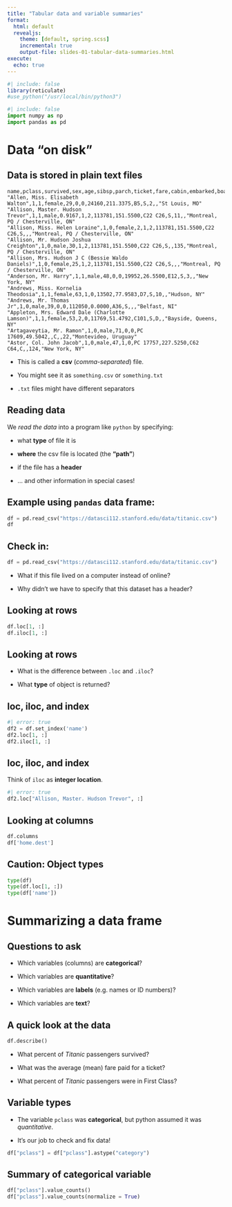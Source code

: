 ```yaml
---
title: "Tabular data and variable summaries"
format:
  html: default
  revealjs: 
    theme: [default, spring.scss]
    incremental: true 
    output-file: slides-01-tabular-data-summaries.html
execute:
  echo: true
---
```


```r
#| include: false
library(reticulate)
#use_python("/usr/local/bin/python3")
```

```python
#| include: false
import numpy as np
import pandas as pd
```



# Data "on disk"

## Data is stored in plain text files

```
name,pclass,survived,sex,age,sibsp,parch,ticket,fare,cabin,embarked,boat,body,home.dest
"Allen, Miss. Elisabeth Walton",1,1,female,29,0,0,24160,211.3375,B5,S,2,,"St Louis, MO"
"Allison, Master. Hudson Trevor",1,1,male,0.9167,1,2,113781,151.5500,C22 C26,S,11,,"Montreal, PQ / Chesterville, ON"
"Allison, Miss. Helen Loraine",1,0,female,2,1,2,113781,151.5500,C22 C26,S,,,"Montreal, PQ / Chesterville, ON"
"Allison, Mr. Hudson Joshua Creighton",1,0,male,30,1,2,113781,151.5500,C22 C26,S,,135,"Montreal, PQ / Chesterville, ON"
"Allison, Mrs. Hudson J C (Bessie Waldo Daniels)",1,0,female,25,1,2,113781,151.5500,C22 C26,S,,,"Montreal, PQ / Chesterville, ON"
"Anderson, Mr. Harry",1,1,male,48,0,0,19952,26.5500,E12,S,3,,"New York, NY"
"Andrews, Miss. Kornelia Theodosia",1,1,female,63,1,0,13502,77.9583,D7,S,10,,"Hudson, NY"
"Andrews, Mr. Thomas Jr",1,0,male,39,0,0,112050,0.0000,A36,S,,,"Belfast, NI"
"Appleton, Mrs. Edward Dale (Charlotte Lamson)",1,1,female,53,2,0,11769,51.4792,C101,S,D,,"Bayside, Queens, NY"
"Artagaveytia, Mr. Ramon",1,0,male,71,0,0,PC 17609,49.5042,,C,,22,"Montevideo, Uruguay"
"Astor, Col. John Jacob",1,0,male,47,1,0,PC 17757,227.5250,C62 C64,C,,124,"New York, NY"
```

* This is called a **csv** (*comma-separated*) file.

* You might see it as `something.csv` or `something.txt`

* `.txt` files might have different separators

## Reading data

We *read the data* into a program like `python` by specifying:

* what **type** of file it is

* **where** the csv file is located (the **"path"**)

* if the file has a **header**

* ... and other information in special cases!

## Example using `pandas` data frame:

```python
df = pd.read_csv("https://datasci112.stanford.edu/data/titanic.csv")
df
```

## Check in:

```python
df = pd.read_csv("https://datasci112.stanford.edu/data/titanic.csv")
```

:::{.callout}

* What if this file lived on a computer instead of online?

* Why didn't we have to specify that this dataset has a header?

:::

## Looking at rows

```python
df.loc[1, :]
df.iloc[1, :]
```

## Looking at rows

:::{.callout}

* What is the difference between `.loc` and `.iloc`?

* What **type** of object is returned?

:::

## loc, iloc, and index

```python
#| error: true
df2 = df.set_index('name')
df2.loc[1, :]
df2.iloc[1, :]
```
## loc, iloc, and index

Think of `iloc` as **integer location**.

```python
#| error: true
df2.loc["Allison, Master. Hudson Trevor", :]
```


## Looking at columns

```python
df.columns
df['home.dest']
```

## Caution: Object types

```python

type(df)
type(df.loc[1, :])
type(df['name'])
```




# Summarizing a data frame

## Questions to ask

* Which variables (columns) are **categorical**?

* Which variables are **quantitative**?

* Which variables are **labels** (e.g. names or ID numbers)?

* Which variables are **text**?




## A quick look at the data

```python
df.describe()
```
:::{.callout}

* What percent of *Titanic* passengers survived?

* What was the average (mean) fare paid for a ticket?

* What percent of *Titanic* passengers were in First Class?

:::

## Variable types

* The variable `pclass` was **categorical**, but python assumed it was *quantitative*.

* It's our job to check and fix data!

```python
df["pclass"] = df["pclass"].astype("category")
```

## Summary of categorical variable

```python
df["pclass"].value_counts()
df["pclass"].value_counts(normalize = True)
```


